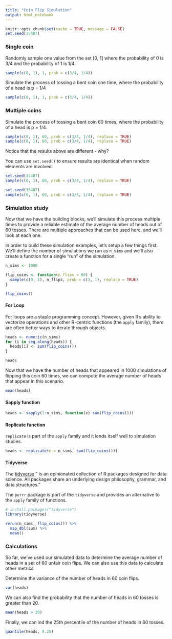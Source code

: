 ```yaml
---
title: "Coin Flip Simulation"
output: html_notebook
---
```


```r
knitr::opts_chunk$set(cache = TRUE, message = FALSE)
set.seed(35487)
```


### Single coin
Randomly sample one value from the set [0, 1] where the probability of 0 is 3/4
and the probability of 1 is 1/4.

```r
sample(c(0, 1), 1, prob = c(3/4, 1/4))
```

Simulate the process of tossing a bent coin one time, where the probability of a
head is p = 1/4

```r
sample(c(0, 1), 1, prob = c(3/4, 1/4))
```

### Multiple coins
Simulate the process of tossing a bent coin 60 times, where the probability of a
head is p = 1/4.

```r
sample(c(0, 1), 60, prob = c(3/4, 1/4), replace = TRUE)
sample(c(0, 1), 60, prob = c(3/4, 1/4), replace = TRUE)
```

Notice that the results above are different - why?

You can use `set.seed()` to ensure results are identical when random elements are
involved.

```r
set.seed(35487)
sample(c(0, 1), 60, prob = c(3/4, 1/4), replace = TRUE)

set.seed(35487)
sample(c(0, 1), 60, prob = c(3/4, 1/4), replace = TRUE)


```

### Simulation study
Now that we have the building blocks, we'll simulate this process multiple times
to provide a reliable estimate of the average number of heads out of 60 tosses.
There are multiple approaches that can be used here, and we'll look at each one.

In order to build these simulation examples, let's setup a few things first. We'll
define the number of simulations we run as `n_sims` and we'll also create a 
function for a single "run" of the simulation.

```r
n_sims <- 1000

flip_coins <- function(n_flips = 60) {
  sample(c(0, 1), n_flips, prob = c(3, 1), replace = TRUE)
}
```

```r
flip_coins()
```


#### For Loop
For loops are a staple programming concept. However, given R's ability to vectorize
operations and other R-centric functions (the `apply` family), there are often
better ways to iterate through objects.

```r
heads <- numeric(n_sims)
for (i in seq_along(heads)) {
  heads[i] <- sum(flip_coins())
}

heads
```

Now that we have the number of heads that appeared in 1000 simulations of flipping
this coin 60 times, we can compute the average number of heads that appear in this
scenario.

```r
mean(heads)
```


#### Sapply function

```r
heads <- sapply(1:n_sims, function(x) sum(flip_coins()))
```

#### Replicate function
`replicate` is part of the `apply` family and it lends itself well to simulation
studies.

```r
heads <- replicate(n = n_sims, sum(flip_coins()))
```

#### Tidyverse
The [tidyverse](https://www.tidyverse.org/) " is an opinionated collection of R 
packages designed for data science. All packages share an underlying design 
philosophy, grammar, and data structures."

The `purrr` package is part of the `tidyverse` and provides an alternative to 
the `apply` family of functions.

```r
# install.packages("tidyverse")
library(tidyverse)

rerun(n_sims, flip_coins()) %>% 
  map_dbl(sum) %>% 
  mean()
```


### Calculations
So far, we've used our simulated data to determine the average number of heads
in a set of 60 unfair coin flips. We can also use this data to calculate other
metrics.

Determine the variance of the number of heads in 60 coin flips.

```r
var(heads)
```

We can also find the probability that the number of heads in 60 tosses is greater
than 20.
```r
mean(heads > 20)
```

Finally, we can ind the 25th percentile of the number of heads in 60 tosses.
```r
quantile(heads, 0.25)
```
